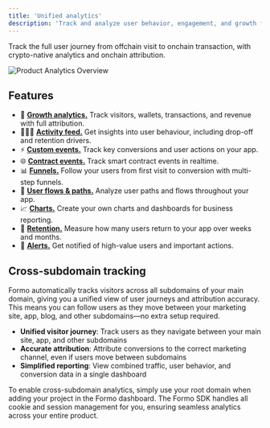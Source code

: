 ```yaml
---
title: 'Unified analytics'
description: 'Track and analyze user behavior, engagement, and growth for your onchain app.'
---
```


Track the full user journey from offchain visit to onchain transaction, with crypto-native analytics and onchain attribution.

<Frame>
    <img src="/images/screenshots/overview.png" alt="Product Analytics Overview" />
</Frame>

## Features

- 🎯 <a href="/features/product-analytics/growth-analytics">**Growth analytics.**</a> Track visitors, wallets, transactions, and revenue with full attribution.
- 🏃‍♀️‍➡️ <a href="/features/product-analytics/activity">**Activity feed.**</a> Get insights into user behaviour, including drop-off and retention drivers.
- ⚡️ <a href="/features/product-analytics/custom-events">**Custom events.**</a> Track key conversions and user actions on your app. 
- 🌐 <a href="/features/product-analytics/contract-events">**Contract events.**</a> Track smart contract events in realtime. 
- 📊 <a href="/features/product-analytics/funnels">**Funnels.**</a> Follow your users from first visit to conversion with multi-step funnels.
- 🧭 <a href="/features/product-analytics/flows">**User flows & paths.**</a> Analyze user paths and flows throughout your app.
- 📈 <a href="/features/product-analytics/charts">**Charts.**</a> Create your own charts and dashboards for business reporting.
- 📅 <a href="/features/product-analytics/retention">**Retention.**</a> Measure how many users return to your app over weeks and months.
- 🔔 <a href="/features/product-analytics/alerts">**Alerts.**</a> Get notified of high-value users and important actions.

## Cross-subdomain tracking

Formo automatically tracks visitors across all subdomains of your main domain, giving you a unified view of user journeys and attribution accuracy. This means you can follow users as they move between your marketing site, app, blog, and other subdomains—no extra setup required.

- **Unified visitor journey**: Track users as they navigate between your main site, app, and other subdomains
- **Accurate attribution**: Attribute conversions to the correct marketing channel, even if users move between subdomains
- **Simplified reporting**: View combined traffic, user behavior, and conversion data in a single dashboard

To enable cross-subdomain analytics, simply use your root domain when adding your project in the Formo dashboard. The Formo SDK handles all cookie and session management for you, ensuring seamless analytics across your entire product.
